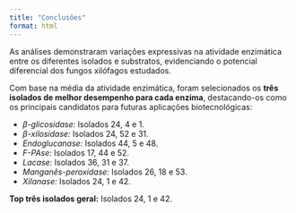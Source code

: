 ```yaml
---
title: "Conclusões"
format: html
---
```


As análises demonstraram variações expressivas na atividade enzimática entre os diferentes isolados e substratos, evidenciando o potencial diferencial dos fungos xilófagos estudados.

Com base na média da atividade enzimática, foram selecionados os **três isolados de melhor desempenho para cada enzima**, destacando-os como os principais candidatos para futuras aplicações biotecnológicas:

- *β-glicosidase:* Isolados 24, 4 e 1.  
- *β-xilosidase:* Isolados 24, 52 e 31.  
- *Endoglucanase:* Isolados 44, 5 e 48.  
- *F-PAse:* Isolados 17, 44 e 52.  
- *Lacase:* Isolados 36, 31 e 37.  
- *Manganês-peroxidase:* Isolados 26, 18 e 53.  
- *Xilanase:* Isolados 24, 1 e 42.

**Top três isolados geral:** Isolados 24, 1 e 42.




